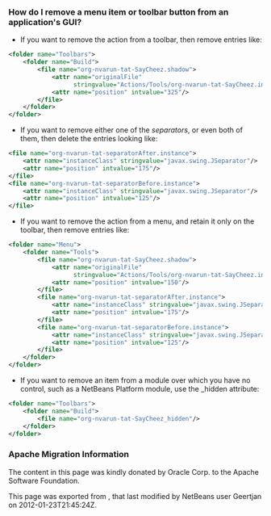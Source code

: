 <!--

    Licensed to the Apache Software Foundation (ASF) under one
    or more contributor license agreements.  See the NOTICE file
    distributed with this work for additional information
    regarding copyright ownership.  The ASF licenses this file
    to you under the Apache License, Version 2.0 (the
    "License"); you may not use this file except in compliance
    with the License.  You may obtain a copy of the License at

      http://www.apache.org/licenses/LICENSE-2.0

    Unless required by applicable law or agreed to in writing,
    software distributed under the License is distributed on an
    "AS IS" BASIS, WITHOUT WARRANTIES OR CONDITIONS OF ANY
    KIND, either express or implied.  See the License for the
    specific language governing permissions and limitations
    under the License.

-->

===How do I remove a menu item or toolbar button from an application's GUI?===

* If you want to remove the action from a toolbar, then remove entries like:
<source lang="xml">
<folder name="Toolbars">
    <folder name="Build">
        <file name="org-nvarun-tat-SayCheez.shadow">
            <attr name="originalFile"
                  stringvalue="Actions/Tools/org-nvarun-tat-SayCheez.instance"/>
            <attr name="position" intvalue="325"/>
        </file>
    </folder>
</folder>
</source>

* If you want to remove either one of the ''separators'', or even both of them, then delete the entries looking like:
<source lang="xml">
<file name="org-nvarun-tat-separatorAfter.instance">
    <attr name="instanceClass" stringvalue="javax.swing.JSeparator"/>
    <attr name="position" intvalue="175"/>
</file>
<file name="org-nvarun-tat-separatorBefore.instance">
    <attr name="instanceClass" stringvalue="javax.swing.JSeparator"/>
    <attr name="position" intvalue="125"/>
</file>
</source>

* If you want to remove the action from a menu, and retain it only on the toolbar, then remove entries like:
<source lang="xml">
<folder name="Menu">
    <folder name="Tools">
        <file name="org-nvarun-tat-SayCheez.shadow">
            <attr name="originalFile"
                  stringvalue="Actions/Tools/org-nvarun-tat-SayCheez.instance"/>
            <attr name="position" intvalue="150"/>
        </file>
        <file name="org-nvarun-tat-separatorAfter.instance">
            <attr name="instanceClass" stringvalue="javax.swing.JSeparator"/>
            <attr name="position" intvalue="175"/>
        </file>
        <file name="org-nvarun-tat-separatorBefore.instance">
            <attr name="instanceClass" stringvalue="javax.swing.JSeparator"/>
            <attr name="position" intvalue="125"/>
        </file>
    </folder>
</folder>
</source>

* If you want to remove an item from a module over which you have no control, such as a NetBeans Platform module, use the _hidden attribute:
<source lang="xml">
<folder name="Toolbars">
    <folder name="Build">
        <file name="org-nvarun-tat-SayCheez_hidden"/>
    </folder>
</folder>
</source>

===Apache Migration Information===

The content in this page was kindly donated by Oracle Corp. to the
Apache Software Foundation.

This page was exported from , 
that last modified by NetBeans user Geertjan 
on 2012-01-23T21:45:24Z.

